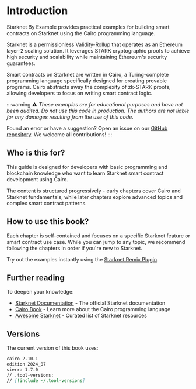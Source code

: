 
<div className="flex justify-center">
  <ThemeImage
    light="/svg/Vertical_Light.svg"
    dark="/svg/Vertical_Dark.svg"
    alt="Starknet By Example"
  />
</div>

# Introduction

Starknet By Example provides practical examples for building smart contracts on Starknet using the Cairo programming language.

Starknet is a permissionless Validity-Rollup that operates as an Ethereum layer-2 scaling solution. It leverages STARK cryptographic proofs to achieve high security and scalability while maintaining Ethereum's security guarantees.

Smart contracts on Starknet are written in Cairo, a Turing-complete programming language specifically designed for creating provable programs. Cairo abstracts away the complexity of zk-STARK proofs, allowing developers to focus on writing smart contract logic.

:::warning
⚠️ _These examples are for educational purposes and have not been audited. Do not use this code in production. The authors are not liable for any damages resulting from the use of this code._

Found an error or have a suggestion? Open an issue on our [GitHub repository](https://github.com/NethermindEth/StarknetByExample/issues). We welcome all contributions!
:::

## Who is this for?

This guide is designed for developers with basic programming and blockchain knowledge who want to learn Starknet smart contract development using Cairo.

The content is structured progressively - early chapters cover Cairo and Starknet fundamentals, while later chapters explore advanced topics and complex smart contract patterns.

## How to use this book?

Each chapter is self-contained and focuses on a specific Starknet feature or smart contract use case. While you can jump to any topic, we recommend following the chapters in order if you're new to Starknet.

Try out the examples instantly using the [Starknet Remix Plugin](https://remix.ethereum.org/?#activate=Starknet).

## Further reading

To deepen your knowledge:
- [Starknet Documentation](https://docs.starknet.io/) - The official Starknet documentation
- [Cairo Book](https://book.cairo-lang.org) - Learn more about the Cairo programming language
- [Awesome Starknet](https://github.com/keep-starknet-strange/awesome-starknet) - Curated list of Starknet resources

## Versions

The current version of this book uses:

```md
cairo 2.10.1
edition 2024_07
sierra 1.7.0
// .tool-versions:
// [!include ~/.tool-versions]
```

<Sponsors />
